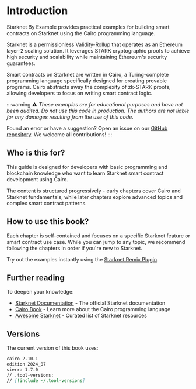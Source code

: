 
<div className="flex justify-center">
  <ThemeImage
    light="/svg/Vertical_Light.svg"
    dark="/svg/Vertical_Dark.svg"
    alt="Starknet By Example"
  />
</div>

# Introduction

Starknet By Example provides practical examples for building smart contracts on Starknet using the Cairo programming language.

Starknet is a permissionless Validity-Rollup that operates as an Ethereum layer-2 scaling solution. It leverages STARK cryptographic proofs to achieve high security and scalability while maintaining Ethereum's security guarantees.

Smart contracts on Starknet are written in Cairo, a Turing-complete programming language specifically designed for creating provable programs. Cairo abstracts away the complexity of zk-STARK proofs, allowing developers to focus on writing smart contract logic.

:::warning
⚠️ _These examples are for educational purposes and have not been audited. Do not use this code in production. The authors are not liable for any damages resulting from the use of this code._

Found an error or have a suggestion? Open an issue on our [GitHub repository](https://github.com/NethermindEth/StarknetByExample/issues). We welcome all contributions!
:::

## Who is this for?

This guide is designed for developers with basic programming and blockchain knowledge who want to learn Starknet smart contract development using Cairo.

The content is structured progressively - early chapters cover Cairo and Starknet fundamentals, while later chapters explore advanced topics and complex smart contract patterns.

## How to use this book?

Each chapter is self-contained and focuses on a specific Starknet feature or smart contract use case. While you can jump to any topic, we recommend following the chapters in order if you're new to Starknet.

Try out the examples instantly using the [Starknet Remix Plugin](https://remix.ethereum.org/?#activate=Starknet).

## Further reading

To deepen your knowledge:
- [Starknet Documentation](https://docs.starknet.io/) - The official Starknet documentation
- [Cairo Book](https://book.cairo-lang.org) - Learn more about the Cairo programming language
- [Awesome Starknet](https://github.com/keep-starknet-strange/awesome-starknet) - Curated list of Starknet resources

## Versions

The current version of this book uses:

```md
cairo 2.10.1
edition 2024_07
sierra 1.7.0
// .tool-versions:
// [!include ~/.tool-versions]
```

<Sponsors />
